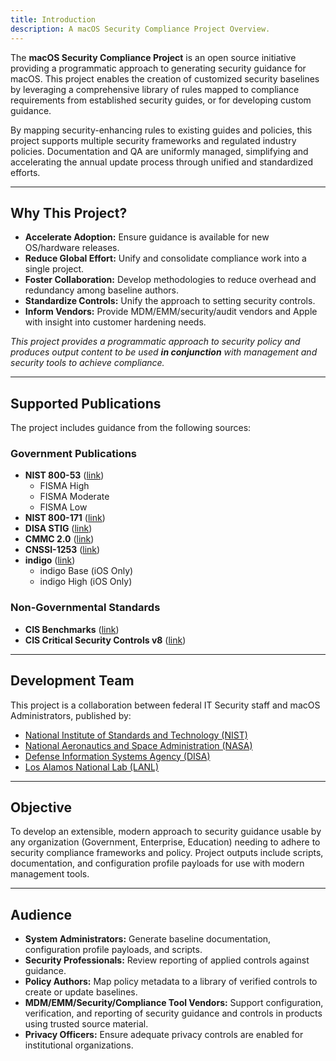 ```yaml
---
title: Introduction
description: A macOS Security Compliance Project Overview.
---
```



The **macOS Security Compliance Project** is an open source initiative providing a programmatic approach to generating security guidance for macOS. This project enables the creation of customized security baselines by leveraging a comprehensive library of rules mapped to compliance requirements from established security guides, or for developing custom guidance.

By mapping security-enhancing rules to existing guides and policies, this project supports multiple security frameworks and regulated industry policies. Documentation and QA are uniformly managed, simplifying and accelerating the annual update process through unified and standardized efforts.

---

## Why This Project?

- **Accelerate Adoption:** Ensure guidance is available for new OS/hardware releases.
- **Reduce Global Effort:** Unify and consolidate compliance work into a single project.
- **Foster Collaboration:** Develop methodologies to reduce overhead and redundancy among baseline authors.
- **Standardize Controls:** Unify the approach to setting security controls.
- **Inform Vendors:** Provide MDM/EMM/security/audit vendors and Apple with insight into customer hardening needs.

<Aside type="note">
<em>This project provides a programmatic approach to security policy and produces output content to be used <strong>in conjunction</strong> with management and security tools to achieve compliance.</em>
</Aside>

---

## Supported Publications

The project includes guidance from the following sources:

### Government Publications

- **NIST 800-53** ([link](https://csrc.nist.gov/publications/detail/sp/800-53/rev-5/final))
  - FISMA High
  - FISMA Moderate
  - FISMA Low
- **NIST 800-171** ([link](https://csrc.nist.gov/pubs/sp/800/171/r3/final))
- **DISA STIG** ([link](https://public.cyber.mil/stigs/downloads/))
- **CMMC 2.0** ([link](https://dodcio.defense.gov/CMMC/))
- **CNSSI-1253** ([link](https://www.dcsa.mil/portals/91/documents/ctp/nao/CNSSI_No1253.pdf))
- **indigo** ([link](https://www.bsi.bund.de/EN/Themen/Oeffentliche-Verwaltung/Zulassung/mobile_Kommunikation/mobileKommunikation_node.html#doc919528bodyText2))
  - indigo Base (iOS Only)
  - indigo High (iOS Only)

### Non-Governmental Standards

- **CIS Benchmarks** ([link](https://www.cisecurity.org/benchmark))
- **CIS Critical Security Controls v8** ([link](https://www.cisecurity.org/controls/v8/))

---

## Development Team

This project is a collaboration between federal IT Security staff and macOS Administrators, published by:

- [National Institute of Standards and Technology (NIST)](https://www.nist.gov)
- [National Aeronautics and Space Administration (NASA)](https://www.nasa.gov)
- [Defense Information Systems Agency (DISA)](https://www.disa.mil)
- [Los Alamos National Lab (LANL)](https://www.lanl.gov)

---

## Objective

To develop an extensible, modern approach to security guidance usable by any organization (Government, Enterprise, Education) needing to adhere to security compliance frameworks and policy. Project outputs include scripts, documentation, and configuration profile payloads for use with modern management tools.

---

## Audience

- **System Administrators:** Generate baseline documentation, configuration profile payloads, and scripts.
- **Security Professionals:** Review reporting of applied controls against guidance.
- **Policy Authors:** Map policy metadata to a library of verified controls to create or update baselines.
- **MDM/EMM/Security/Compliance Tool Vendors:** Support configuration, verification, and reporting of security guidance and controls in products using trusted source material.
- **Privacy Officers:** Ensure adequate privacy controls are enabled for institutional organizations.
